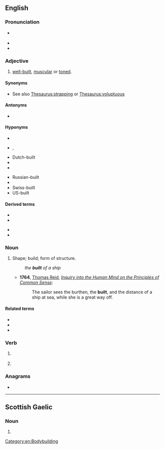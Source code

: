 ==English==

===Pronunciation===
* {{a|RP|GA}} {{IPA|en|/ˈbɪlt/}}
* {{audio|en|En-us-built.ogg|Audio (GA)}}
* {{rhymes|en|ɪlt|s=1}}

===Adjective===
{{en-adj|-}}

# {{lb|en|informal}} [[well-built]], [[muscular]] or [[toned]].

====Synonyms====
* See also [[Thesaurus:strapping]] or [[Thesaurus:voluptuous]]

====Antonyms====
* {{l|en|unbuilt}}

====Hyponyms====
{{top2}}
* {{l|en|clinker-built}}
* {{l|en|coach-built}}, {{l|en|coachbuilt}}
* Dutch-built
* {{l|en|homebuilt}}
* {{l|en|jerry-built}}
{{mid}}
* Russian-built
* {{l|en|student-built}}
* Swiss-built
* US-built
{{bottom}}

====Derived terms====
{{top2}}
* {{l|en|as-built}}
* {{l|en|built-in}}
{{mid}}
* {{l|en|builtin}}
* {{l|en|half-built}}
{{bottom}}

===Noun===
{{en-noun}}

# {{lb|en|obsolete}} Shape; build; form of structure.
#: ''the '''built''' of a ship''
#* '''1764''', [[w:Thomas Reid|Thomas Reid]], ''[[Inquiry into the Human Mind on the Principles of Common Sense]]'':
#*: The sailor sees the burthen, the '''built''', and the distance of a ship at sea, while she is a great way off.

====Related terms====
* {{l|en|built in}}
* {{l|en|built like a brick shithouse}}
* {{l|en|built like a tank}}

===Verb===
{{head|en|verb form}}

# {{en-simple past of|build}}
#: {{syn|en|builded|q1=archaic}}
# {{inflection of|en|build||past|part}}
#: {{syn|en|builded|q1=archaic}}

===Anagrams===
* {{anagrams|en|a=biltu|bulti}}

[[Category:en:Bodybuilding]]

----

==Scottish Gaelic==

===Noun===
{{head|gd|noun form|g=m}}

# {{inflection of|gd|balt||gen|s}}